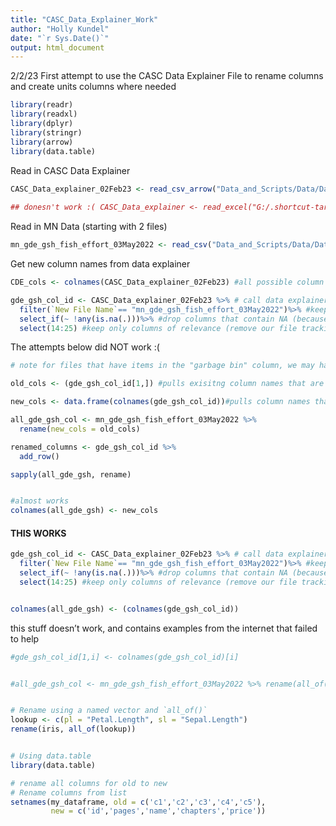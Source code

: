 ```yaml
---
title: "CASC_Data_Explainer_Work"
author: "Holly Kundel"
date: "`r Sys.Date()`"
output: html_document
---
```


2/2/23
First attempt to use the CASC Data Explainer File to rename columns and create units columns where needed

```r
library(readr)
library(readxl)
library(dplyr)
library(stringr)
library(arrow)
library(data.table)
```

Read in CASC Data Explainer
```r
CASC_Data_explainer_02Feb23 <- read_csv_arrow("Data_and_Scripts/Data/Data_Explainer/CASC_Data_Explainer_for_R_Data_Manipulation_02Feb23.csv")
  
## donesn't work :( CASC_Data_explainer <- read_excel("G:/.shortcut-targets-by-id/1eHXdJvNMq46tBKURFTeViKWGdSBhWsL_/Data/CASC_Data_Explainer_for_R_manipulation.xlsx")
```

Read in MN Data (starting with 2 files)
```r
mn_gde_gsh_fish_effort_03May2022 <- read_csv("Data_and_Scripts/Data/Data_Summaries/MN/5.3.22_update/ALL-GDEGSH-SURVEYS.csv")
```

Get new column names from data explainer
```r
CDE_cols <- colnames(CASC_Data_explainer_02Feb23) #all possible column names, including garbage column

gde_gsh_col_id <- CASC_Data_explainer_02Feb23 %>% # call data explainer file
  filter(`New File Name`== "mn_gde_gsh_fish_effort_03May2022")%>% #keep only the row relevant to this file
  select_if(~ !any(is.na(.)))%>% #drop columns that contain NA (because that means df doesn't contain that info)
  select(14:25) #keep only columns of relevance (remove our file tracking and urls)
```

The attempts below did NOT work :(
```r
# note for files that have items in the "garbage bin" column, we may have a different process where we remove garbage columns after 'filter' but before dropping na columns

old_cols <- (gde_gsh_col_id[1,]) #pulls exisitng column names that are in row 1

new_cols <- data.frame(colnames(gde_gsh_col_id))#pulls column names that have a match in our file of interest 

all_gde_gsh_col <- mn_gde_gsh_fish_effort_03May2022 %>%
  rename(new_cols = old_cols)

renamed_columns <- gde_gsh_col_id %>%
  add_row()

sapply(all_gde_gsh, rename)


#almost works
colnames(all_gde_gsh) <- new_cols
```

#### THIS WORKS
```R
gde_gsh_col_id <- CASC_Data_explainer_02Feb23 %>% # call data explainer file
  filter(`New File Name`== "mn_gde_gsh_fish_effort_03May2022")%>% #keep only the row relevant to this file
  select_if(~ !any(is.na(.)))%>% #drop columns that contain NA (because that means df doesn't contain that info)
  select(14:25) #keep only columns of relevance (remove our file tracking and urls)


colnames(all_gde_gsh) <- (colnames(gde_gsh_col_id))
```


this stuff doesn't work, and contains examples from the internet that failed to help
```r
#gde_gsh_col_id[1,i] <- colnames(gde_gsh_col_id)[i]


#all_gde_gsh_col <- mn_gde_gsh_fish_effort_03May2022 %>% rename(all_of(old_cols))


# Rename using a named vector and `all_of()`
lookup <- c(pl = "Petal.Length", sl = "Sepal.Length")
rename(iris, all_of(lookup))


# Using data.table
library(data.table)

# rename all columns for old to new
# Rename columns from list
setnames(my_dataframe, old = c('c1','c2','c3','c4','c5'), 
         new = c('id','pages','name','chapters','price'))
```

